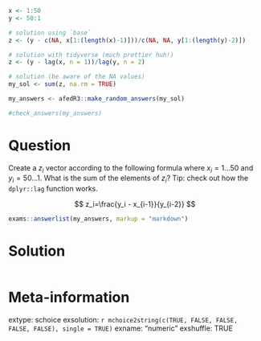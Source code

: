 ```r
x <- 1:50
y <- 50:1

# solution using `base`
z <- (y - c(NA, x[1:(length(x)-1)]))/c(NA, NA, y[1:(length(y)-2)])

# solution with tidyverse (much prettier huh!)
z <- (y - lag(x, n = 1))/lag(y, n = 2)

# solution (be aware of the NA values)
my_sol <- sum(z, na.rm = TRUE)
```

```r
my_answers <- afedR3::make_random_answers(my_sol)

#check_answers(my_answers)
```


Question
========

Create a $z_i$ vector according to the following formula where $x_i = 1 ... 50$ and $y_i = 50 ... 1$. What is the sum of the elements of $z_i$? Tip: check out how the `dplyr::lag` function works.

$$
z_i=\frac{y_i - x_{i-1}}{y_{i-2}}
$$


```r
exams::answerlist(my_answers, markup = "markdown")
```

Solution
================

```r
```


Meta-information
================
extype: schoice
exsolution: `r mchoice2string(c(TRUE, FALSE, FALSE, FALSE, FALSE), single = TRUE)`
exname: "numeric "
exshuffle: TRUE

